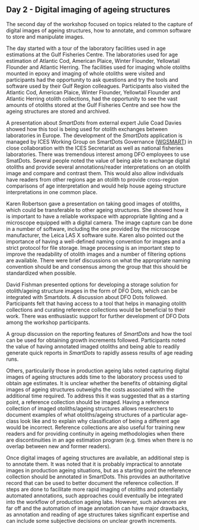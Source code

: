 ## Day 2 - Digital imaging of ageing structures {#sec:day2}

The second day of the workshop focused on topics related to the capture of digital images of ageing structures, how to annotate, and common software to store and manipulate images. 

The day started with a tour of the laboratory facilities used in age estimations at the Gulf Fisheries Centre. The laboratories used for age estimation of Atlantic Cod, American Plaice, Winter Flounder, Yellowtail Flounder and Atlantic Herring. The facilities used for imaging whole otoliths mounted in epoxy and imaging of whole otoliths were visited and participants had the opportunity to ask questions and try the tools and software used by their Gulf Region colleagues. Participants also visited the Atlantic Cod, American Plaice, Winter Flounder, Yellowtail Flounder and Atlantic Herring otolith collections, had the opportunity to see the vast amounts of otoliths stored at the Gulf Fisheries Centre and see how the ageing structures are stored and archived. 

A presentation about *SmartDots* from external expert Julie Coad Davies showed how this tool is being used for otolith exchanges between laboratories in Europe. The development of the *SmartDots* application is managed by ICES Working Group on SmartDots Governance ([WGSMART](https://www.ices.dk/community/groups/Pages/WGSMART.aspx)) in close collaboration with the ICES Secretariat as well as national fisheries laboratories. There was tremendous interest among DFO employees to use SmatDots. Several people noted the value of being able to exchange digital otoliths and provide several annotations/reader interpretations on an otolith image and compare and contrast them. This would also allow individuals have readers from other regions age an otolith to provide cross-region comparisons of age interpretation and would help house ageing structure interpretations in one common place. 

Karen Robertson gave a presentation on taking good images of otoliths, which could be transferable to other ageing structures. She showed how it is important to have a reliable workspace with appropriate lighting and a microscope equipped with a digital camera. The image capture can be done in a number of software, including the one provided by the microscope manufacturer, the Leica LAS X software suite. Karen also pointed out the importance of having a well-defined naming convention for images and a strict protocol for file storage. Image processing is an important step to improve the readability of otolith images and a number of filtering options are available. There were brief discussions on what the appropriate naming convention should be and consensus among the group that this should be standardized when possible. 

David Fishman presented options for developing a storage solution for otolith/ageing structure images in the form of DFO Dots, which can be integrated with Smartdots. A discussion about DFO Dots followed. Participants felt that having access to a tool that helps in managing otolith collections and curating reference collections would be beneficial to their work. There was enthusiastic support for further development of DFO Dots among the workshop participants.

A group discussion on the reporting features of *SmartDots* and how the tool can be used for obtaining growth increments followed. Participants noted the value of having annotated imaged otoliths and being able to readily generate quick reports in *SmartDots* to rapidly assess results of age reading runs. 

Others, particularily those in production ageing labs noted capturing digital images of ageing structures adds time to the laboratory process used to obtain age estimates. It is unclear whether the benefits of obtaining digital images of ageing structures outweighs the costs associated with the additional time required. 
To address this it was suggested that as a starting point, a reference collection should be imaged. Having a reference collection of imaged otoliths/ageing structures allows researchers to document examples of what otoliths/ageing structures of a particular age-class look like and to explain why classification of being a different age would be incorrect. Reference collections are also useful for training new readers and for providing continuity in ageing methodologies when there are discontinuities in an age estimation program (e.g. times when there is no overlap between new and former readers).  

Once digital images of ageing structures are available, an additional step is to annotate them. It was noted that it is probably impractical to annotate images in production ageing situations, but as a starting point the reference collection should be annotated in SmartDots. This provides an authoritative record that can be used to better document the reference collection. If steps are done to facilitate more rapid imaging of otoliths and potentially automated annotations, such approaches could eventually be integrated into the workflow of production ageing labs. However, such advances are far off and the automation of image annotation can have major drawbacks, as annotation and reading of age structures takes significant expertise and can include some subjective decisions on unclear growth increments. 
